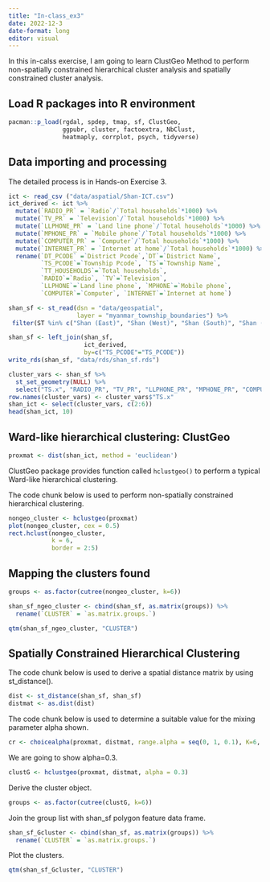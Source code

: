 ```yaml
---
title: "In-class_ex3"
date: 2022-12-3
date-format: long
editor: visual
---
```


In this in-calss exercise, I am going to learn ClustGeo Method to perform non-spatially constrained hierarchical cluster analysis and spatially constrained cluster analysis.

## Load R packages into R environment

```r
pacman::p_load(rgdal, spdep, tmap, sf, ClustGeo, 
               ggpubr, cluster, factoextra, NbClust,
               heatmaply, corrplot, psych, tidyverse)
```

## Data importing and processing

The detailed process is in Hands-on Exercise 3.

```r
ict <- read_csv ("data/aspatial/Shan-ICT.csv")
ict_derived <- ict %>%
  mutate(`RADIO_PR` = `Radio`/`Total households`*1000) %>%
  mutate(`TV_PR` = `Television`/`Total households`*1000) %>%
  mutate(`LLPHONE_PR` = `Land line phone`/`Total households`*1000) %>%
  mutate(`MPHONE_PR` = `Mobile phone`/`Total households`*1000) %>%
  mutate(`COMPUTER_PR` = `Computer`/`Total households`*1000) %>%
  mutate(`INTERNET_PR` = `Internet at home`/`Total households`*1000) %>%
  rename(`DT_PCODE` =`District Pcode`,`DT`=`District Name`,
         `TS_PCODE`=`Township Pcode`, `TS`=`Township Name`,
         `TT_HOUSEHOLDS`=`Total households`,
         `RADIO`=`Radio`, `TV`=`Television`, 
         `LLPHONE`=`Land line phone`, `MPHONE`=`Mobile phone`,
         `COMPUTER`=`Computer`, `INTERNET`=`Internet at home`) 

shan_sf <- st_read(dsn = "data/geospatial", 
                   layer = "myanmar_township_boundaries") %>%
 filter(ST %in% c("Shan (East)", "Shan (West)", "Shan (South)", "Shan (North)"))

shan_sf <- left_join(shan_sf, 
                     ict_derived, 
                     by=c("TS_PCODE"="TS_PCODE"))
write_rds(shan_sf, "data/rds/shan_sf.rds")

cluster_vars <- shan_sf %>%
  st_set_geometry(NULL) %>%
  select("TS.x", "RADIO_PR", "TV_PR", "LLPHONE_PR", "MPHONE_PR", "COMPUTER_PR")
row.names(cluster_vars) <- cluster_vars$"TS.x"
shan_ict <- select(cluster_vars, c(2:6))
head(shan_ict, 10)
```

## Ward-like hierarchical clustering: ClustGeo

```r
proxmat <- dist(shan_ict, method = 'euclidean')
```

ClustGeo package provides function called `hclustgeo()` to perform a typical Ward-like hierarchical clustering.

The code chunk below is used to perform non-spatially constrained hierarchical clustering.

```r
nongeo_cluster <- hclustgeo(proxmat)
plot(nongeo_cluster, cex = 0.5)
rect.hclust(nongeo_cluster, 
            k = 6, 
            border = 2:5)
```

## Mapping the clusters found

```r
groups <- as.factor(cutree(nongeo_cluster, k=6))
```

```r
shan_sf_ngeo_cluster <- cbind(shan_sf, as.matrix(groups)) %>%
  rename(`CLUSTER` = `as.matrix.groups.`)
```

```r
qtm(shan_sf_ngeo_cluster, "CLUSTER")
```

## Spatially Constrained Hierarchical Clustering

The code chunk below is used to derive a spatial distance matrix by using st_distance().

```r
dist <- st_distance(shan_sf, shan_sf)
distmat <- as.dist(dist)
```

The code chunk below is used to determine a suitable value for the mixing parameter alpha shown.

```r
cr <- choicealpha(proxmat, distmat, range.alpha = seq(0, 1, 0.1), K=6, graph = TRUE)
```

We are going to show alpha=0.3.

```r
clustG <- hclustgeo(proxmat, distmat, alpha = 0.3)
```

Derive the cluster object.

```r
groups <- as.factor(cutree(clustG, k=6))
```

Join the group list with shan_sf polygon feature data frame.

```r
shan_sf_Gcluster <- cbind(shan_sf, as.matrix(groups)) %>%
  rename(`CLUSTER` = `as.matrix.groups.`)
```

Plot the clusters.

```r
qtm(shan_sf_Gcluster, "CLUSTER")
```

